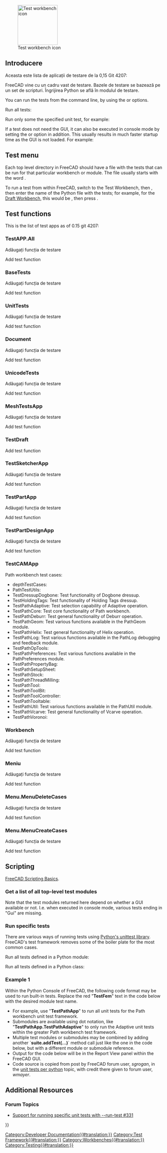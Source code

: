 <languages/>

{{Docnav
|[[Debugging|Debugging]]
|[[FreeCAD_Build_Tool|FreeCAD Build Tool]]
}}

[[Image:Workbench_Test.svg|thumb|128px|Test workbench icon]]

{{TOCright}}

<span id="Introduction"></span>
<div class="mw-translate-fuzzy">
== Introducere ==
Aceasta este lista de aplicații de testare de la 0,15 Git 4207:
</div>

<div class="mw-translate-fuzzy">
FreeCAD vine cu un cadru vast de testare. Bazele de testare se bazează pe un set de scripturi. Îngrijirea Python se află în modulul de testare.
</div>

You can run the tests from the command line, by using the {{incode|-t}} or {{incode|--run-test}} options.

Run all tests:

{{Code|code=
freecad --run-test 0
}}

Run only some the specified unit test, for example:

{{Code|code=
freecad -t TestDraft
}}

If a test does not need the GUI, it can also be executed in console mode by setting the {{incode|-c}} or {{incode|--console}} option in addition. This usually results in much faster startup time as the GUI is not loaded. For example:

{{Code|code=
freecad -c -t TestPartDesignApp
}}

== Test menu ==

Each top level directory in FreeCAD should have a file with the tests that can be run for that particular workbench or module. The file usually starts with the word {{incode|Test}}.

To run a test from within FreeCAD, switch to the Test Workbench, then {{MenuCommand|Test commands → TestToolsGui → Self test → Select test name}}, then enter the name of the Python file with the tests; for example, for the [[Draft Workbench|Draft Workbench]], this would be {{MenuCommand|TestDraft}}, then press {{Button|Start}}.

== Test functions ==

This is the list of test apps as of 0.15 git 4207:

<span id="TestAPP.All"></span>
<div class="mw-translate-fuzzy">
=== TestAPP.All ===
Adăugați funcția de testare
</div>

Add test function

<span id="BaseTests"></span>
<div class="mw-translate-fuzzy">
=== BaseTests ===
Adăugați funcția de testare
</div>

Add test function

<span id="UnitTests"></span>
<div class="mw-translate-fuzzy">
=== UnitTests ===
Adăugați funcția de testare
</div>

Add test function

<span id="Document"></span>
<div class="mw-translate-fuzzy">
=== Document ===
Adăugați funcția de testare
</div>

Add test function

<span id="UnicodeTests"></span>
<div class="mw-translate-fuzzy">
=== UnicodeTests ===
Adăugați funcția de testare
</div>

Add test function

<span id="MeshTestsApp"></span>
<div class="mw-translate-fuzzy">
=== MeshTestsApp ===
Adăugați funcția de testare
</div>

Add test function

=== TestDraft ===

Add test function

<span id="TestSketcherApp"></span>
<div class="mw-translate-fuzzy">
=== TestSketcherApp ===
Adăugați funcția de testare
</div>

Add test function

<span id="TestPartApp"></span>
<div class="mw-translate-fuzzy">
=== TestPartApp ===
Adăugați funcția de testare
</div>

Add test function

<span id="TestPartDesignApp"></span>
<div class="mw-translate-fuzzy">
=== TestPartDesignApp ===
Adăugați funcția de testare
</div>

Add test function

=== TestCAMApp ===

Path workbench test cases:
* depthTestCases: 
* PathTestUtils: 
* TestDressupDogbone: Test functionality of Dogbone dressup.
* TestHoldingTags: Test functionality of Holding Tags dressup.
* TestPathAdaptive: Test selection capability of Adaptive operation.
* TestPathCore: Test core functionality of Path workbench.
* TestPathDeburr: Test general functionality of Deburr operation.
* TestPathGeom: Test various functions available in the PathGeom module.
* TestPathHelix: Test general functionality of Helix operation.
* TestPathLog: Test various functions available in the PathLog debugging and feedback module.
* TestPathOpTools: 
* TestPathPreferences: Test various functions available in the PathPreferences module.
* TestPathPropertyBag: 
* TestPathSetupSheet: 
* TestPathStock: 
* TestPathThreadMilling: 
* TestPathTool: 
* TestPathToolBit: 
* TestPathToolController: 
* TestPathTooltable: 
* TestPathUtil: Test various functions available in the PathUtil module.
* TestPathVcarve: Test general functionality of Vcarve operation.
* TestPathVoronoi:

<span id="Workbench"></span>
<div class="mw-translate-fuzzy">
=== Workbench ===
Adăugați funcția de testare
</div>

Add test function

<span id="Menu"></span>
<div class="mw-translate-fuzzy">
=== Meniu ===
Adăugați funcția de testare
</div>

Add test function

<span id="Menu.MenuDeleteCases"></span>
<div class="mw-translate-fuzzy">
=== Menu.MenuDeleteCases ===
Adăugați funcția de testare
</div>

Add test function

<span id="Menu.MenuCreateCases"></span>
<div class="mw-translate-fuzzy">
=== Menu.MenuCreateCases ===
Adăugați funcția de testare
</div>

Add test function

==Scripting==

{{Emphasis|See also:}} [[FreeCAD_Scripting_Basics|FreeCAD Scripting Basics]].

===Get a list of all top-level test modules===

{{Code|code=
FreeCAD.__unit_test__
}}

Note that the test modules returned here depend on whether a GUI available or not. I.e. when executed in console mode, various tests ending in "Gui" are missing.

===Run specific tests===

There are various ways of running tests using [https://docs.python.org/3/library/unittest.html Python's unittest library]. FreeCAD's test framework removes some of the boiler plate for the most common cases.

Run all tests defined in a Python module:
{{Code|code=
import Test, TestFemApp
Test.runTestsFromModule(TestFemApp)
}}

Run all tests defined in a Python class:
{{Code|code=
import Test, femtest.app.test_solver_calculix
Test.runTestsFromClass(femtest.app.test_solver_calculix.TestSolverCalculix)
}}

===Example 1===

Within the Python Console of FreeCAD, the following code format may be used to run built-in tests.  Replace the red "'''TestFem'''" text in the code below with the desired module test name.
* For example, use "'''TestPathApp'''" to run all unit tests for the Path workbench unit test framework.
* Submodules are available using dot notation, like "'''TestPathApp.TestPathAdaptive'''" to only run the Adaptive unit tests within the greater Path workbench test framework.
* Multiple test modules or submodules may be combined by adding another `'''suite.addTest(...)'''` method call just like the one in the code below, but with a different module or submodule reference.
* Output for the code below will be in the Report View panel within the FreeCAD GUI.
* Code source is copied from post by FreeCAD forum user, ''sgrogan'', in the [https://forum.freecadweb.org/viewtopic.php?style=3&p=153251#p153251 unit tests per python] topic, with credit there given to forum user, ''wmayer''.

{{Code|code=
import unittest
suite = unittest.TestSuite()
suite.addTest(unittest.defaultTestLoader.loadTestsFromName("TestFem"))
r = unittest.TextTestRunner()
r.run(suite)
}}

==Additional Resources==

===Forum Topics===

* [https://forum.freecadweb.org/viewtopic.php?style=3&f=27&t=18379 Support for running specific unit tests with --run-test #331]


<div class="mw-translate-fuzzy">
{{docnav|Debugging|Continuous Integration}}
</div>

<!--T:21-->
{{Userdocnavi{{#translation:}}}}
[[Category:Developer Documentation{{#translation:}}]]
[[Category:Test Framework{{#translation:}}]]
[[Category:Workbenches{{#translation:}}]]
[[Category:Testing{{#translation:}}]]